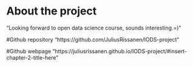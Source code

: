 
# About the project
"Looking forward to open data science course, sounds interesting.=)"

#Github repository
"https://github.com/JuliusRissanen/IODS-project"

#Github webpage
"https://juliusrissanen.github.io/IODS-project/#insert-chapter-2-title-here"